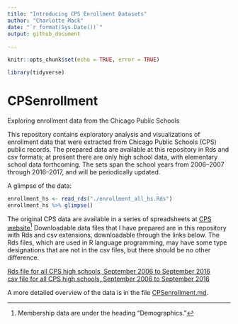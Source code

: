 ```yaml
---
title: "Introducing CPS Enrollment Datasets"
author: "Charlotte Mack"
date: "`r format(Sys.Date())`"
output: github_document 
 
---
```


```r
knitr::opts_chunk$set(echo = TRUE, error = TRUE)
```
```r
library(tidyverse)
```

# CPSenrollment
Exploring enrollment data from the Chicago Public Schools

This repository contains exploratory analysis and visualizations of enrollment data that were extracted from Chicago Public Schools (CPS) public records. The prepared data are available at this repository in Rds and csv formats; at present there are only high school data, with elementary school data forthcoming. The sets span the school years from 2006--2007 through 2016--2017, and will be periodically updated.

A glimpse of the data:
```r
enrollment_hs <- read_rds("./enrollment_all_hs.Rds")
enrollment_hs %>% glimpse()
```

The original CPS data are available in a series of spreadsheets at [CPS website ](http://www.cps.edu/SchoolData/Pages/SchoolData.aspx)^[Membership data are under the heading "Demographics."]
Downloadable data files that I have prepared are in this repository with Rds and csv extensions, downloadable through the links below. The Rds files, which are used in R language programming, may have some type designations that are not in the csv files, but there should be no other difference.

[Rds file for all CPS high schools, September 2006 to September 2016](https://github.com/cymack/CPSenrollment/blob/master/enrollment_all_hs.Rds)      
[csv file for all CPS high schools, September 2006 to September 2016](https://github.com/cymack/CPSenrollment/blob/master/enrollment_all_hs.csv)


A more detailed overview of the data is in the file [CPSenrollment.md](https://github.com/cymack/CPSenrollment/blob/master/enrollment_all_hs.csv).